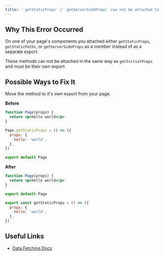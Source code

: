 ```yaml
---
title: '`getStaticProps` / `getServerSideProps` can not be attached to the page component'
---
```


## Why This Error Occurred

On one of your page's components you attached either `getStaticProps`, `getStaticPaths`, or `getServerSideProps` as a member instead of as a separate export.

These methods can not be attached in the same way as `getInitialProps` and must be their own export

## Possible Ways to Fix It

Move the method to it's own export from your page.

**Before**

```jsx filename="pages/index.js"
function Page(props) {
  return <p>hello world</p>
}

Page.getStaticProps = () => ({
  props: {
    hello: 'world',
  },
})

export default Page
```

**After**

```jsx filename="pages/index.js"
function Page(props) {
  return <p>hello world</p>
}

export default Page

export const getStaticProps = () => ({
  props: {
    hello: 'world',
  },
})
```

## Useful Links

- [Data Fetching Docs](/docs/pages/building-your-application/data-fetching)
